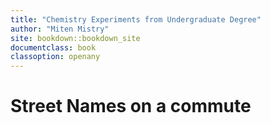 ```yaml
---
title: "Chemistry Experiments from Undergraduate Degree"
author: "Miten Mistry"
site: bookdown::bookdown_site
documentclass: book
classoption: openany
---
```


# Street Names on a commute


